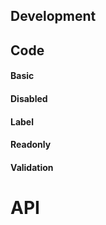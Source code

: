 
## Development

## Code

#### Basic

<DateInputPlayground height="28rem" />

#### Disabled

<DateInputDisabledPlayground />

#### Label

<DateInputLabelPlayground height="28rem" />

#### Readonly

<DateInputReadonlyPlayground />

#### Validation

<DateInputValidationPlayground height="40rem" />

# API

<PropsApi />
